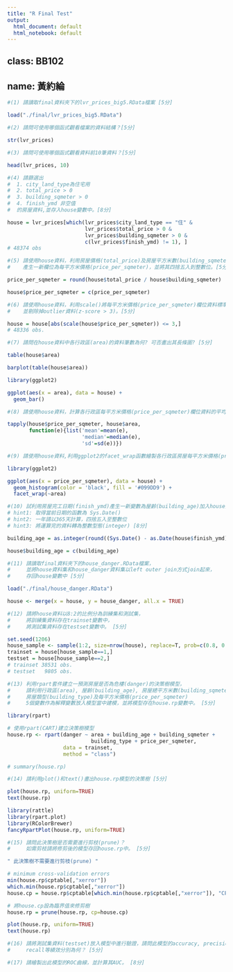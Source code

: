 ```yaml
---
title: "R Final Test"
output:
  html_document: default
  html_notebook: default
---
```


## class: BB102
## name: 黃約綸

```r
#(1) 請讀取final資料夾下的lvr_prices_big5.RData檔案 [5分]

load("./final/lvr_prices_big5.RData")
```

```r
#(2) 請問可使用哪個函式觀看檔案的資料結構？[5分]

str(lvr_prices)
```

```r
#(3) 請問可使用哪個函式觀看資料前10筆資料？[5分]

head(lvr_prices, 10)
```

```r
#(4) 請篩選出
#  1. city_land_type為住宅用
#  2. total_price > 0
#  3. building_sqmeter > 0
#  4. finish_ymd 非空值
#  的房屋資料,並存入house變數中。[8分]

house = lvr_prices[which(lvr_prices$city_land_type == "住" &
                         lvr_prices$total_price > 0 &
                         lvr_prices$building_sqmeter > 0 &
                         c(lvr_prices$finish_ymd) != 1), ]
# 48374 obs
```

```r
#(5) 請使用house資料，利用房屋價格(total_price)及房屋平方米數(building_sqmeter)兩欄位，
#    產生一新欄位為每平方米價格(price_per_sqmeter)，並將其四捨五入到整數位。[5分]

price_per_sqmeter = round(house$total_price / house$building_sqmeter)

house$price_per_sqmeter = c(price_per_sqmeter)
```

```r
#(6) 請使用house資料，利用scale()將每平方米價格(price_per_sqmeter)欄位資料標準化，
#    並剔除掉outlier資料(z-score > 3)。[5分]

house = house[abs(scale(house$price_per_sqmeter)) <= 3,]
# 48336 obs.
```

```r
#(7) 請問在house資料中各行政區(area)的資料筆數為何? 可否畫出其長條圖? [5分]

table(house$area)

barplot(table(house$area))

library(ggplot2)

ggplot(aes(x = area), data = house) + 
  geom_bar()
```

```r
#(8) 請使用house資料，計算各行政區每平方米價格(price_per_sqmeter)欄位資料的平均數，中位數及標準差 [8分]

tapply(house$price_per_sqmeter, house$area,
       function(e){list('mean'=mean(e),
                        'median'=median(e),
                        'sd'=sd(e))})
```

```r
#(9) 請使用house資料,利用ggplot2的facet_wrap函數繪製各行政區房屋每平方米價格(price_per_sqmeter)的直方圖 [8分]

library(ggplot2)

ggplot(aes(x = price_per_sqmeter), data = house) + 
  geom_histogram(color = 'black', fill = '#099DD9') + 
  facet_wrap(~area)
```

```r
#(10) 試利用房屋完工日期(finish_ymd)產生一新變數為屋齡(building_age)加入house資料中。
# hint1: 取得當前日期的函數為 Sys.Date()
# hint2: 一年請以365天計算，四捨五入至整數位
# hint3: 將運算完的資料轉為整數型態(integer) [8分]

building_age = as.integer(round((Sys.Date() - as.Date(house$finish_ymd)) / 365))

house$building_age = c(building_age)
```

```r
#(11) 請讀取final資料夾下的house_danger.RData檔案，
#     並將house資料集和house_danger資料集以left outer join方式join起來，
#     存回house變數中 [5分]

load("./final/house_danger.RData")

house <- merge(x = house, y = house_danger, all.x = TRUE)
```

```r
#(12) 請將house資料以8:2的比例分為訓練集和測試集，
#     將訓練集資料存在trainset變數中，
#     將測試集資料存在testset變數中。 [5分]

set.seed(1206)
house_sample <- sample(1:2, size=nrow(house), replace=T, prob=c(0.8, 0.2))
trainset = house[house_sample==1,]
testset = house[house_sample==2,]
# trainset 38531 obs.
# testset   9805 obs.
```

```r
#(13) 利用rpart套件建立一預測房屋是否為危樓(danger)的決策樹模型，
#     請利用行政區(area), 屋齡(building_age), 房屋總平方米數(building_sqmeter),
#     房屋類型(building_type)及每平方米價格(price_per_sqmeter)
#     5個變數作為解釋變數放入模型當中建模，並將模型存在house.rp變數中。 [5分]

library(rpart)

# 使用rpart(CART)建立決策樹模型
house.rp <- rpart(danger ~ area + building_age + building_sqmeter + 
                           building_type + price_per_sqmeter,
                  data = trainset,
                  method = "class")

# summary(house.rp)
```

```r
#(14) 請利用plot()和text()畫出house.rp模型的決策樹 [5分]

plot(house.rp, uniform=TRUE)
text(house.rp)

library(rattle)
library(rpart.plot)
library(RColorBrewer)
fancyRpartPlot(house.rp, uniform=TRUE)
```

```r
#(15) 請問此決策樹是否需要進行剪枝(prune)？
#     如需剪枝請將修剪後的模型存回house.rp中。 [5分]

" 此決策樹不需要進行剪枝(prune) "

# minimum cross-validation errors
min(house.rp$cptable[,"xerror"])
which.min(house.rp$cptable[,"xerror"])
house.cp = house.rp$cptable[which.min(house.rp$cptable[,"xerror"]), "CP"]

# 將house.cp設為臨界值來修剪樹
house.rp = prune(house.rp, cp=house.cp)

plot(house.rp, uniform=TRUE)
text(house.rp)
```

```r
#(16) 請將測試集資料(testset)放入模型中進行驗證，請問此模型的accuracy, precision,
#     recall等績效分別為何？ [5分]

```

```r
#(17) 請繪製出此模型的ROC曲線，並計算其AUC。 [8分]

```